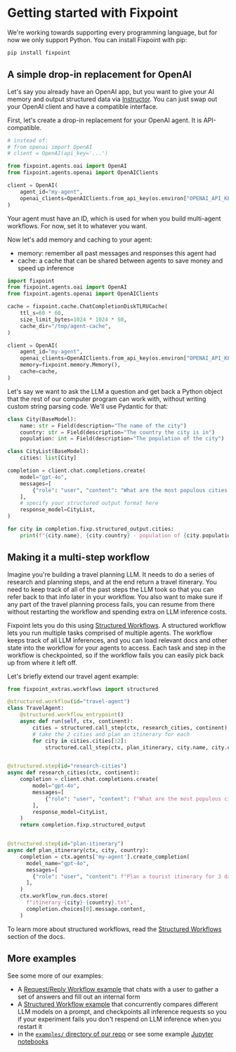 # Getting started with Fixpoint

We're working towards supporting every programming language, but for now we only
support Python. You can install Fixpoint with pip:

```bash
pip install fixpoint
```

## A simple drop-in replacement for OpenAI

Let's say you already have an OpenAI app, but you want to give your AI memory
and output structured data via [Instructor](https://github.com/jxnl/instructor).
You can just swap out your OpenAI client and have a compatible interface.

First, let's create a drop-in replacement for your OpenAI agent. It is API-compatible.

```python
# instead of:
# from openai import OpenAI
# client = OpenAI(api_key='...')

from fixpoint.agents.oai import OpenAI
from fixpoint.agents.openai import OpenAIClients

client = OpenAI(
    agent_id="my-agent",
    openai_clients=OpenAIClients.from_api_key(os.environ["OPENAI_API_KEY"]),
)
```

Your agent must have an ID, which is used for when you build multi-agent
workflows. For now, set it to whatever you want.

Now let's add memory and caching to your agent:

- memory: remember all past messages and responses this agent had
- cache: a cache that can be shared between agents to save money and speed up
  inference

```python {1,5-9,14-15}
import fixpoint
from fixpoint.agents.oai import OpenAI
from fixpoint.agents.openai import OpenAIClients

cache = fixpoint.cache.ChatCompletionDiskTLRUCache(
    ttl_s=60 * 60,
    size_limit_bytes=1024 * 1024 * 50,
    cache_dir="/tmp/agent-cache",
)

client = OpenAI(
    agent_id="my-agent",
    openai_clients=OpenAIClients.from_api_key(os.environ["OPENAI_API_KEY"]),
    memory=fixpoint.memory.Memory(),
    cache=cache,
)
```

Let's say we want to ask the LLM a question and get back a Python object that
the rest of our computer program can work with, without writing custom string
parsing code. We'll use Pydantic for that:

```python
class City(BaseModel):
    name: str = Field(description="The name of the city")
    country: str = Field(description="The country the city is in")
    population: int = Field(description="The population of the city")

class CityList(BaseModel):
    cities: list[City]

completion = client.chat.completions.create(
    model="gpt-4o",
    messages=[
        {"role": "user", "content": "What are the most populous cities in Europe?"},
    ],
    # specify your structured output format here
    response_model=CityList,
)

for city in completion.fixp.structured_output.cities:
    print(f"{city.name}, {city.country} - population of {city.population}")
```

## Making it a multi-step workflow

Imagine you're building a travel planning LLM. It needs to do a series of
research and planning steps, and at the end return a travel itinerary. You need
to keep track of all of the past steps the LLM took so that you can refer back
to that info later in your workflow. You also want to make sure if any part of
the travel planning process fails, you can resume from there without restarting
the workflow and spending extra on LLM inference costs.

Fixpoint lets you do this using [Structured Workflows](/workflows-and-durability/structured-workflows).
A structured workflow lets you run multiple tasks comprised of multiple agents.
The workflow keeps track of all LLM inferences, and you can load relevant docs
and other state into the workflow for your agents to access. Each task and step
in the workflow is checkpointed, so if the workflow fails you can easily pick
back up from where it left off.

Let's briefly extend our travel agent example:

```python
from fixpoint_extras.workflows import structured

@structured.workflow(id="travel-agent")
class TravelAgent:
    @structured.workflow_entrypoint()
    async def run(self, ctx, continent):
        cities = structured.call_step(ctx, research_cities, continent)
        # take the 2 cities and plan an itinerary for each
        for city in cities.cities[:2]:
            structured.call_step(ctx, plan_itinerary, city.name, city.country)


@structured.step(id="research-cities")
async def research_cities(ctx, continent):
    completion = client.chat.completions.create(
        model="gpt-4o",
        messages=[
            {"role": "user", "content": f"What are the most populous cities in {continent}?"},
        ],
        response_model=CityList,
    )
    return completion.fixp.structured_output


@structured.step(id="plan-itinerary")
async def plan_itinerary(ctx, city, country):
    completion = ctx.agents['my-agent'].create_completion(
      model_name="gpt-4o",
      messages=[
        {"role": "user", "content": f"Plan a tourist itinerary for 3 days in {city}, {country}."},
      ],
    )
    ctx.workflow_run.docs.store(
      f"itinerary-{city}-{country}.txt",
      completion.choices[0].message.content,
    )
```

To learn more about structured workflows, read the [Structured Workflows](/workflows-and-durability/structured-workflows)
section of the docs.

## More examples

See some more of our examples:

- A [Request/Reply Workflow example](/workflows-and-durability/request-reply-workflows#in-depth-use-case-a-chatbot-form-wizard)
  that chats with a user to gather a set of answers and fill out an internal
  form
- A [Structured Workflow example](/workflows-and-durability/structured-workflows#in-depth-use-case-comparing-multiple-llm-models)
  that concurrently compares different LLM models on a prompt, and checkpoints
  all inference requests so you if your experiment fails you don't respend
  on LLM inference when you restart it
- in the [`examples/` directory of our repo](https://github.com/gofixpoint/fixpoint/tree/main/examples) or see some
  example [Jupyter notebooks](https://github.com/gofixpoint/examples-notebooks/tree/main/notebooks)
